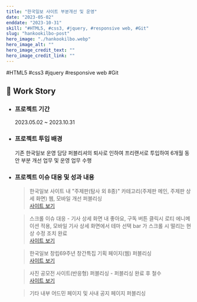 ```yaml
---
title: "한국일보 사이트 부분개선 및 운영"
date: "2023-05-02"
enddate: "2023-10-31"
skill: "#HTML5, #css3, #jquery, #responsive web, #Git"
slug: "hankookilbo-post"
hero_image: "./hankookilbo.webp"
hero_image_alt: ""
hero_image_credit_text: ""
hero_image_credit_link: ""
---
```


<div className="badge-wrap">
  <span className="badge badge-html">#HTML5</span>
  <span className="badge badge-css">#css3</span>
  <span className="badge badge-javscript">#jquery</span>
  <span className="badge badge-rwd">#responsive web</span>
  <span className="badge badge-git">#Git</span>
</div>

## 🎤 Work Story

- ### 프로젝트 기간

  2023.05.02 ~ 2023.10.31

- ### 프로젝트 투입 배경

  기존 한국일보 운영 담당 퍼블리셔의 퇴사로 인하여 프리랜서로 투입하여 6개월 동안 부분 개선 업무 및 운영 업무 수행

- ### 프로젝트 이슈 대응 및 성과 내용

  > 한국일보 사이트 내 "주제판(탐사 외 8종)" 카테고리(주제판 메인, 주제판 상세 화면) 웹, 모바일 개선 퍼블리싱<br/> <a href="https://www.hankookilbo.com/Topic?topicId=eb4d9827-1352-4fd1-9c6e-b30b398f5fc9&stt_op=topic_globalgnb_tab_list" target="_blank">사이트 보기</a>

  > 스크롤 이슈 대응 - 기사 상세 화면 내 좋아요, 구독 버튼 클릭시 로티 에니메이션 적용, 모바일 기사 상세 화면에서 테마 선택 bar 가 스크롤 시 떨리는 현상 수정 조치 완료<br/> <a href=" https://www.hankookilbo.com/News/Read/A2023102700230003284?topicView=y&stt_op=topic_list_list_view&stt_id=eb4d9827-1352-4fd1-9c6e-b30b398f5fc9 " target="_blank">사이트 보기</a>

  > 한국일보 창립69주년 창간특집 기획 페이지(웹) 퍼블리싱 <br/> <a href="https://www.hankookilbo.com/foundation-anniversary" target="_blank">사이트 보기</a>

  > 사진 공모전 사이트(반응형) 퍼블리싱 - 퍼블리싱 완료 후 철수<br/> <a href="https://photo.hankookilbo.com/event/contest/main" target="_blank">사이트 보기</a>

  > 기타 내부 어드민 페이지 및 사내 공지 페이지 퍼블리싱
